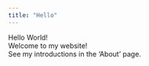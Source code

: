 ```yaml
---
title: "Hello"
---
```


Hello World!\
Welcome to my website!\
See my introductions in the 'About' page.

